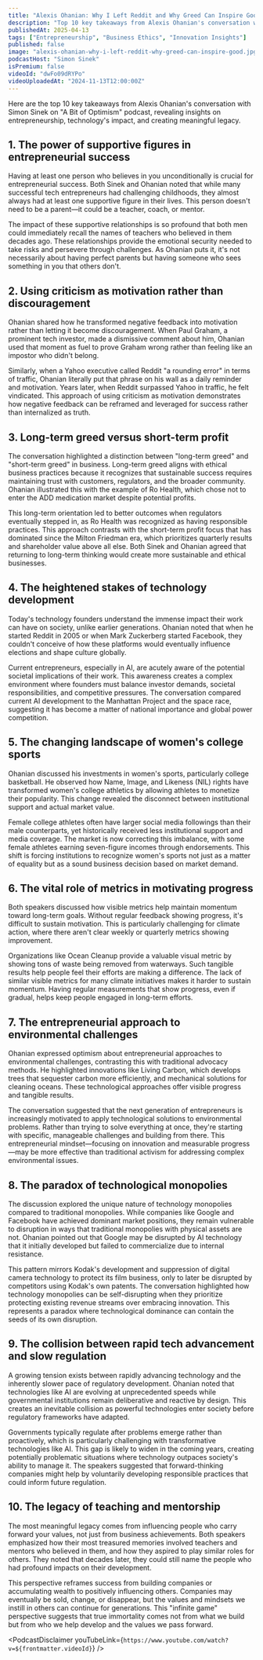 ```yaml
---
title: "Alexis Ohanian: Why I Left Reddit and Why Greed Can Inspire Good | A Bit of Optimism Podcast"
description: "Top 10 key takeaways from Alexis Ohanian's conversation with Simon Sinek on "A Bit of Optimism" podcast, revealing insights on entrepreneurship, technology's impact, and creating meaningful legacy."
publishedAt: 2025-04-13
tags: ["Entrepreneurship", "Business Ethics", "Innovation Insights"]
published: false
image: "alexis-ohanian-why-i-left-reddit-why-greed-can-inspire-good.jpg"
podcastHost: "Simon Sinek"
isPremium: false
videoId: "dwFo09dRYPo"
videoUploadedAt: "2024-11-13T12:00:00Z"
---
```



<PodcastSummaryPageLayout frontmatter={frontmatter}>

Here are the top 10 key takeaways from Alexis Ohanian's conversation with Simon Sinek on "A Bit of Optimism" podcast, revealing insights on entrepreneurship, technology's impact, and creating meaningful legacy.

## 1. The power of supportive figures in entrepreneurial success

Having at least one person who believes in you unconditionally is crucial for entrepreneurial success. Both Sinek and Ohanian noted that while many successful tech entrepreneurs had challenging childhoods, they almost always had at least one supportive figure in their lives. This person doesn't need to be a parent—it could be a teacher, coach, or mentor.

The impact of these supportive relationships is so profound that both men could immediately recall the names of teachers who believed in them decades ago. These relationships provide the emotional security needed to take risks and persevere through challenges. As Ohanian puts it, it's not necessarily about having perfect parents but having someone who sees something in you that others don't.

## 2. Using criticism as motivation rather than discouragement

Ohanian shared how he transformed negative feedback into motivation rather than letting it become discouragement. When Paul Graham, a prominent tech investor, made a dismissive comment about him, Ohanian used that moment as fuel to prove Graham wrong rather than feeling like an impostor who didn't belong.

Similarly, when a Yahoo executive called Reddit "a rounding error" in terms of traffic, Ohanian literally put that phrase on his wall as a daily reminder and motivation. Years later, when Reddit surpassed Yahoo in traffic, he felt vindicated. This approach of using criticism as motivation demonstrates how negative feedback can be reframed and leveraged for success rather than internalized as truth.

## 3. Long-term greed versus short-term profit

The conversation highlighted a distinction between "long-term greed" and "short-term greed" in business. Long-term greed aligns with ethical business practices because it recognizes that sustainable success requires maintaining trust with customers, regulators, and the broader community. Ohanian illustrated this with the example of Ro Health, which chose not to enter the ADD medication market despite potential profits.

This long-term orientation led to better outcomes when regulators eventually stepped in, as Ro Health was recognized as having responsible practices. This approach contrasts with the short-term profit focus that has dominated since the Milton Friedman era, which prioritizes quarterly results and shareholder value above all else. Both Sinek and Ohanian agreed that returning to long-term thinking would create more sustainable and ethical businesses.

## 4. The heightened stakes of technology development

Today's technology founders understand the immense impact their work can have on society, unlike earlier generations. Ohanian noted that when he started Reddit in 2005 or when Mark Zuckerberg started Facebook, they couldn't conceive of how these platforms would eventually influence elections and shape culture globally.

Current entrepreneurs, especially in AI, are acutely aware of the potential societal implications of their work. This awareness creates a complex environment where founders must balance investor demands, societal responsibilities, and competitive pressures. The conversation compared current AI development to the Manhattan Project and the space race, suggesting it has become a matter of national importance and global power competition.

## 5. The changing landscape of women's college sports

Ohanian discussed his investments in women's sports, particularly college basketball. He observed how Name, Image, and Likeness (NIL) rights have transformed women's college athletics by allowing athletes to monetize their popularity. This change revealed the disconnect between institutional support and actual market value.

Female college athletes often have larger social media followings than their male counterparts, yet historically received less institutional support and media coverage. The market is now correcting this imbalance, with some female athletes earning seven-figure incomes through endorsements. This shift is forcing institutions to recognize women's sports not just as a matter of equality but as a sound business decision based on market demand.

## 6. The vital role of metrics in motivating progress

Both speakers discussed how visible metrics help maintain momentum toward long-term goals. Without regular feedback showing progress, it's difficult to sustain motivation. This is particularly challenging for climate action, where there aren't clear weekly or quarterly metrics showing improvement.

Organizations like Ocean Cleanup provide a valuable visual metric by showing tons of waste being removed from waterways. Such tangible results help people feel their efforts are making a difference. The lack of similar visible metrics for many climate initiatives makes it harder to sustain momentum. Having regular measurements that show progress, even if gradual, helps keep people engaged in long-term efforts.

## 7. The entrepreneurial approach to environmental challenges

Ohanian expressed optimism about entrepreneurial approaches to environmental challenges, contrasting this with traditional advocacy methods. He highlighted innovations like Living Carbon, which develops trees that sequester carbon more efficiently, and mechanical solutions for cleaning oceans. These technological approaches offer visible progress and tangible results.

The conversation suggested that the next generation of entrepreneurs is increasingly motivated to apply technological solutions to environmental problems. Rather than trying to solve everything at once, they're starting with specific, manageable challenges and building from there. This entrepreneurial mindset—focusing on innovation and measurable progress—may be more effective than traditional activism for addressing complex environmental issues.

## 8. The paradox of technological monopolies

The discussion explored the unique nature of technology monopolies compared to traditional monopolies. While companies like Google and Facebook have achieved dominant market positions, they remain vulnerable to disruption in ways that traditional monopolies with physical assets are not. Ohanian pointed out that Google may be disrupted by AI technology that it initially developed but failed to commercialize due to internal resistance.

This pattern mirrors Kodak's development and suppression of digital camera technology to protect its film business, only to later be disrupted by competitors using Kodak's own patents. The conversation highlighted how technology monopolies can be self-disrupting when they prioritize protecting existing revenue streams over embracing innovation. This represents a paradox where technological dominance can contain the seeds of its own disruption.

## 9. The collision between rapid tech advancement and slow regulation

A growing tension exists between rapidly advancing technology and the inherently slower pace of regulatory development. Ohanian noted that technologies like AI are evolving at unprecedented speeds while governmental institutions remain deliberative and reactive by design. This creates an inevitable collision as powerful technologies enter society before regulatory frameworks have adapted.

Governments typically regulate after problems emerge rather than proactively, which is particularly challenging with transformative technologies like AI. This gap is likely to widen in the coming years, creating potentially problematic situations where technology outpaces society's ability to manage it. The speakers suggested that forward-thinking companies might help by voluntarily developing responsible practices that could inform future regulation.

## 10. The legacy of teaching and mentorship

The most meaningful legacy comes from influencing people who carry forward your values, not just from business achievements. Both speakers emphasized how their most treasured memories involved teachers and mentors who believed in them, and how they aspired to play similar roles for others. They noted that decades later, they could still name the people who had profound impacts on their development.

This perspective reframes success from building companies or accumulating wealth to positively influencing others. Companies may eventually be sold, change, or disappear, but the values and mindsets we instill in others can continue for generations. This "infinite game" perspective suggests that true immortality comes not from what we build but from who we help develop and the values we pass forward.

<PodcastDisclaimer
  youTubeLink={`https://www.youtube.com/watch?v=${frontmatter.videoId}`}
/>

</PodcastSummaryPageLayout>
